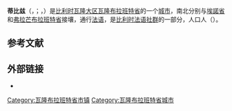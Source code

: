 {{noteTA
|G1=比利时地名
}}
{{Infobox Belgium municipality
|name             = 蒂比兹
|native_name      = <small>{{native name|fr|Tubize}}<br>{{native name|nl|Tubeke}}</small>
|type             = {{BEL}}[[比利时城市列表|城市]]
|picture          = TubizeTownHall.jpg
|picture-legend   = 市政厅
|map              = Tubize Brabant-Wallon Belgium Map.svg
|map-legend       = 蒂比兹在[[瓦隆布拉班特省|瓦隆布拉班特省]]的位置
|arms             = CommunesBelgique-Tubize.svg
|flag             = Tubize Belgium.svg
|arrondissement   = [[尼韦勒区|尼韦勒区]]
|nis              = 25105
|pyramid-date     = 
|0-19=
|20-64=
|65=
|foreigners=
|foreigners-date  =
|mayor            = Michel Januth ([[社会党_(比利时)|PS]]) 
|majority         = [[社会党_(比利时)|PS]], [[生態_(比利時)|Ecolo]], [[代菲|DéFI]]
|postal-codes     = 1480
|telephone-area   = 02
|web              = [http://www.tubize.be/ www.tubize.be]
|coordinates      = {{coord|50|41.58|N|04|12.28|E|region:BE|display=inline,title}}
}}
'''蒂比兹'''（{{lang-fr|Tubize}}，{{IPA-fr|tybiz|-|LL-Q150 (fra)-Madehub-Tubize.wav}}；{{lang-nl|Tubeke}}，{{IPA-nl|ˈtybeːkə}}）是[[比利时|比利时]][[瓦隆大区|瓦隆大区]][[瓦隆布拉班特省|瓦隆布拉班特省]]的一个[[比利时城市列表|城市]]，南北分别与[[埃諾省|埃諾省]]和[[弗拉芒布拉班特省|弗拉芒布拉班特省]]接壤，通行[[法语|法语]]，是[[比利时法语社群|比利时法语社群]]的一部分，人口{{wikidata|property|normal+|P1082}}人（{{wikidata|qualifier|P1082|P585}}）。

== 参考文献 ==
{{Reflist}}

==外部链接==
* {{Commons category-inline|Tubize}}

{{瓦隆布拉班特省市镇}}
{{Authority control}}
{{DEFAULTSORT:Tubize}}
[[Category:瓦隆布拉班特省市镇|Category:瓦隆布拉班特省市镇]]
[[Category:瓦隆布拉班特省城市|Category:瓦隆布拉班特省城市]]
{{WalloonBrabant-geo-stub}}